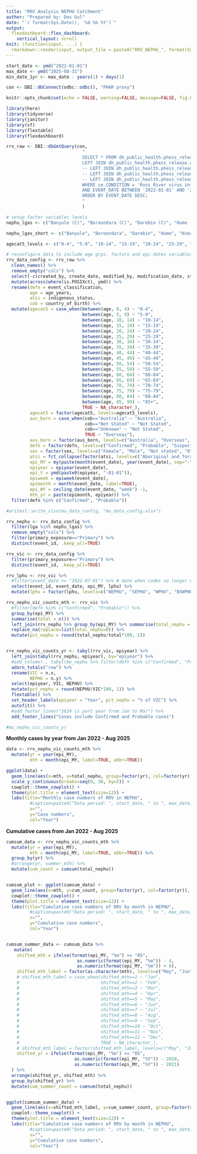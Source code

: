 ```yaml
---
title: "RRV Analysis NEPHU Catchment"
author: "Prepared by: Des Gul"
date: "`r format(Sys.Date(), '%d %b %Y')`"
output: 
  flexdashboard::flex_dashboard:
    vertical_layout: scroll
knit: (function(input, ...) {
  rmarkdown::render(input, output_file = paste0("RRV_NEPHU_", format(Sys.Date(), "%d %b %Y")), output_dir = "../Output") })
---
```


```r
start_date <- ymd("2022-01-01")
max_date <- ymd("2025-08-31")
min_date_1yr <- max_date - years(1) + days(1)

```

```r
con <- DBI::dbConnect(odbc::odbc(), "PHAR proxy")

```

``` r
knitr::opts_chunk$set(echo = FALSE, warning=FALSE, message=FALSE, fig.height=6, fig.width=13, ft.align="left", connection="con")

```

```r
library(here)
library(tidyverse)
library(janitor)
library(sf)
library(flextable)
library(flexdashboard)

```


```r
rrv_raw <- DBI::dbGetQuery(con, 
                             "
                             SELECT * FROM dh_public_health.phess_release.caseevents ce 
                             LEFT JOIN dh_public_health.phess_release.caseexposures exp ON ce.EVENT_ID = exp.EVENT_ID 
                             -- LEFT JOIN dh_public_health.phess_release.events_buruli_ulcer bu ON ce.EVENT_ID = bu.EVENT_ID
                             -- LEFT JOIN dh_public_health.phess_release.events_buruli_ulcer_exposure buex ON ce.EVENT_ID = buex.EVENT_ID
                             -- LEFT JOIN dh_public_health.phess_release.caselabresults lab ON ce.EVENT_ID = lab.EVENT_ID
                             WHERE ce.CONDITION = 'Ross River virus infection' 
                             AND EVENT_DATE BETWEEN '2022-01-01' AND '2025-08-31' 
                             ORDER BY EVENT_DATE DESC; 
                             "
                             )

```

``` r
# setup factor variables levels
nephu_lgas <- c("Banyule (C)", "Boroondara (C)", "Darebin (C)", "Hume (C)", "Knox (C)", "Manningham (C)", "Maroondah (C)", "Nillumbik (S)", "Whitehorse (C)", "Whittlesea (C)", "Yarra (C)", "Yarra Ranges (S)")

nephu_lgas_short <- c("Banyule", "Boroondara", "Darebin", "Hume", "Knox", "Manningham", "Maroondah", "Nillumbik", "Whitehorse", "Whittlesea", "Yarra", "Yarra Ranges")

agecat5_levels <- c("0-4", "5-9", "10-14", "15-19", "20-24", "25-29", "30-34", "35-39", "40-44", "45-49", "50-54", "55-59", "60-64", "65-69", "70-74", "75-79", "80-84", "85+")

# reconfigure data to include age grps, factors and epi-dates variables
rrv_data_config <- rrv_raw %>% 
  clean_names() %>% 
  remove_empty("cols") %>% 
  select(-c(created_by, create_date, modified_by, modification_date, status, starts_with("enhanced_surveillance"), discharge_summary_requested, unid, event_id_2, status_2)) %>% 
  mutate(across(where(is.POSIXct), ymd)) %>% 
  rename(defn = event_classification, 
         age = age_years, 
         atsi = indigenous_status, 
         cob = country_of_birth) %>% 
  mutate(agecat5 = case_when(between(age, 0, 4) ~ "0-4", 
                             between(age, 5, 9) ~ "5-9",
                             between(age, 10, 14) ~ "10-14",
                             between(age, 15, 19) ~ "15-19",
                             between(age, 20, 24) ~ "20-24",
                             between(age, 25, 29) ~ "25-29",
                             between(age, 30, 34) ~ "30-34",
                             between(age, 35, 39) ~ "35-39",
                             between(age, 40, 44) ~ "40-44",
                             between(age, 45, 49) ~ "45-49",
                             between(age, 50, 54) ~ "50-54",
                             between(age, 55, 59) ~ "55-59",
                             between(age, 60, 64) ~ "60-64",
                             between(age, 65, 69) ~ "65-69",
                             between(age, 70, 74) ~ "70-74",
                             between(age, 75, 79) ~ "75-79",
                             between(age, 80, 84) ~ "80-84",
                             between(age, 85, 99) ~ "85+", 
                             TRUE ~ NA_character_), 
         agecat5 = factor(agecat5, levels=agecat5_levels), 
         aus_born = case_when(cob=="Australia" ~ "Australia", 
                              cob=="Not Stated" ~ "Not Stated", 
                              cob=="Unknown" ~ "Not Stated", 
                              TRUE ~ "Overseas"), 
         aus_born = factor(aus_born, levels=c("Australia", "Overseas", "Not stated")), 
         defn = factor(defn, levels=c("Confirmed", "Probable", "Suspected", "Rejected", "Not notifiable")), 
         sex = factor(sex, levels=c("Female", "Male", "Not stated", "Other")), 
         atsi = fct_collapse(factor(atsi, levels=c("Aboriginal and Torres Strait Islander origin", "Aboriginal but not Torres Strait Islander origin", "Not Aboriginal or Torres Strait Islander", "Missing/Not Stated")), `Aboriginal and/or Torres Strait Islander` = c("Aboriginal and Torres Strait Islander origin", "Aboriginal but not Torres Strait Islander origin")), 
         epi_MY = my(paste(month(event_date), year(event_date), sep="-")), 
         epiyear = epiyear(event_date), 
         epi_Y = ymd(paste0(epiyear, "-01-01")), 
         epiweek = epiweek(event_date), 
         epimonth = month(event_date, label=TRUE), 
         epi_WY = ceiling_date(event_date, "week") -1, 
         mth_yr = paste(epimonth, epiyear)) %>% 
  filter(defn %in% c("Confirmed", "Probable"))

#writexl::write_xlsx(mu_data_config, "mu_data_config.xlsx")

rrv_nephu <- rrv_data_config %>% 
  filter(lga %in% nephu_lgas) %>% 
  remove_empty("cols") %>% 
  filter(primary_exposure=="Primary") %>% 
  distinct(event_id, .keep_all=TRUE)

rrv_vic <- rrv_data_config %>% 
  filter(primary_exposure=="Primary") %>% 
  distinct(event_id, .keep_all=TRUE)

rrv_lphu <- rrv_vic %>% 
  #filter(event_date >= "2022-07-01") %>% # date when codes no longer used for lphu
  select(event_id, event_date, epi_MY, lphu) %>% 
  mutate(lphu = factor(lphu, levels=c("NEPHU", "SEPHU", "WPHU", "BSWPHU", "GPHU", "GVPHU", "GWSMPHU", "LMPHU")))

```

``` r
rrv_nephu_vic_counts_mth <- rrv_vic %>% 
  #filter(defn %in% c("Confirmed", "Probable")) %>% 
  group_by(epi_MY) %>% 
  summarise(total = n()) %>% 
  left_join(rrv_nephu %>% group_by(epi_MY) %>% summarise(total_nephu = n()), by="epi_MY") %>% 
  replace_na(replace=list(total_nephu=0)) %>% 
  mutate(pct_nephu = round(total_nephu/total*100, 1))


rrv_nephu_vic_counts_yr <- tabyl(rrv_vic, epiyear) %>% 
  left_join(tabyl(rrv_nephu, epiyear), by="epiyear") %>% 
  #add_column(., tabyl(mu_nephu %>% filter(defn %in% c("Confirmed", "Probable")), epiyear)) %>% 
  adorn_totals("row") %>% 
  rename(VIC = n.x, 
         NEPHU = n.y) %>% 
  select(epiyear, VIC, NEPHU) %>% 
  mutate(pct_nephu = round(NEPHU/VIC*100, 1)) %>% 
  flextable() %>% 
  set_header_labels(epiyear = "Year", pct_nephu = "% of VIC") %>% 
  autofit() %>% 
  #add_footer_lines("2024 is part year from Jan to Mar") %>% 
  add_footer_lines("Cases include Confirmed and Probable cases")

#mu_nephu_vic_counts_yr

```

**Monthly cases by year from Jan 2022 - Aug 2025**

```r
data <- rrv_nephu_vic_counts_mth %>% 
  mutate(yr = year(epi_MY), 
         mth = month(epi_MY, label=TRUE, abbr=TRUE))

ggplot(data) + 
  geom_line(aes(x=mth, y=total_nephu, group=factor(yr), col=factor(yr)), linewidth=1) + 
  scale_y_continuous(breaks=seq(0, 30, by=5)) + 
  cowplot::theme_cowplot() + 
  theme(plot.title = element_text(size=12)) + 
  labs(title="Monthly case numbers of RRV in NEPHU", 
         #caption=paste0("Data period: ", start_date, " to ", max_date), 
         x="", 
         y="Case numbers", 
         col="Year")
```


**Cumulative cases from Jan 2022 - Aug 2025**

```r
cumsum_data <- rrv_nephu_vic_counts_mth %>% 
  mutate(yr = year(epi_MY), 
         mth = month(epi_MY, label=TRUE, abbr=TRUE)) %>% 
  group_by(yr) %>% 
  #arrange(yr, summer_mth) %>% 
  mutate(cum_count = cumsum(total_nephu))


cumsum_plot <- ggplot(cumsum_data) + 
  geom_line(aes(x=mth, y=cum_count, group=factor(yr), col=factor(yr)), linewidth=1) + 
  cowplot::theme_cowplot() + 
  theme(plot.title = element_text(size=12)) + 
  labs(title="Cumulative case numbers of RRV by month in NEPHU", 
         #caption=paste0("Data period: ", start_date, " to ", max_date), 
         x="", 
         y="Cumulative case numbers", 
         col="Year")


cumsum_summer_data <- cumsum_data %>% 
   mutate(
    shifted_mth = ifelse(format(epi_MY, "%m") >= "05", 
                           as.numeric(format(epi_MY, "%m")) - 4, 
                           as.numeric(format(epi_MY, "%m")) + 8), 
    shifted_mth_label = factor(as.character(mth), levels=c("May", "Jun", "Jul", "Aug", "Sep", "Oct", "Nov", "Dec", "Jan", "Feb", "Mar", "Apr")), 
    # shifted_mth_label = case_when(shifted_mth==1 ~ "Jan", 
    #                               shifted_mth==2 ~ "Feb", 
    #                               shifted_mth==3 ~ "Mar", 
    #                               shifted_mth==4 ~ "Apr", 
    #                               shifted_mth==5 ~ "May", 
    #                               shifted_mth==6 ~ "Jun", 
    #                               shifted_mth==7 ~ "Jul", 
    #                               shifted_mth==8 ~ "Aug", 
    #                               shifted_mth==9 ~ "Sep", 
    #                               shifted_mth==10 ~ "Oct", 
    #                               shifted_mth==11 ~ "Nov", 
    #                               shifted_mth==12 ~ "Dec", 
    #                               TRUE ~ NA_character_), 
    # shifted_mth_label = factor(shifted_mth_label, levels=c("May", "Jun", "Jul", "Aug", "Sep", "Oct", "Nov", "Dec", "Jan", "Feb", "Mar", "Apr")), 
    shifted_yr = ifelse(format(epi_MY, "%m") >= "05", 
                          as.numeric(format(epi_MY, "%Y")) - 2020, 
                          as.numeric(format(epi_MY, "%Y")) - 2021)
  ) %>% 
  arrange(shifted_yr, shifted_mth) %>% 
  group_by(shifted_yr) %>% 
  mutate(cum_summer_count = cumsum(total_nephu))


ggplot(cumsum_summer_data) + 
  geom_line(aes(x=shifted_mth_label, y=cum_summer_count, group=factor(shifted_yr), col=factor(shifted_yr)), linewidth=1) + 
  cowplot::theme_cowplot() + 
  theme(plot.title = element_text(size=12)) + 
  labs(title="Cumulative case numbers of RRV by month in NEPHU", 
         #caption=paste0("Data period: ", start_date, " to ", max_date), 
         x="", 
         y="Cumulative case numbers", 
         col="Year")
```

